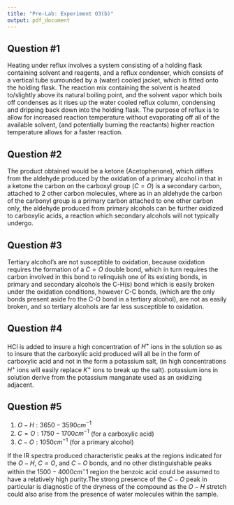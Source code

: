 ```yaml
---
title: "Pre-Lab: Experiment O3(b)"
output: pdf_document
---
```


## Question #1
Heating under reflux involves a system consisting of a holding flask containing solvent and reagents, and a reflux condenser, which consists of a vertical tube surrounded by a (water) cooled jacket, which is fitted onto the holding flask.  The reaction mix containing the solvent is heated to/slightly above its natural boiling point, and the solvent vapor which boils off condenses as it rises up the water cooled reflux column, condensing and dripping back down into the holding flask. The purpose of reflux is to allow for increased reaction temperature without evaporating off all of the available solvent, (and potentially burning the reactants) higher reaction temperature allows for a faster reaction.   

## Question #2
The product obtained would be a ketone (Acetophenone), which differs from the aldehyde produced by the oxidation of a primary alcohol in that in a ketone the carbon on the carboxyl group ($C=O$) is a secondary carbon, attached to 2 other carbon molecules, where as in an aldehyde the carbon of the carbonyl group is a primary carbon attached to one other carbon only, the aldehyde produced from primary alcohols can be further oxidized to carboxylic acids, a reaction which secondary alcohols will not typically undergo.   

## Question #3
Tertiary alcohol's are not susceptible to oxidation, because oxidation requires the formation of a $C=O$ double bond, which in turn requires the carbon involved in this bond to relinquish one of its existing bonds, in primary and secondary alcohols the C-H(s) bond which is easily broken under the oxidation conditions, however C-C bonds, (which are the only bonds present aside fro the C-O bond in a tertiary alcohol), are not as easily broken, and so tertiary alcohols are far less susceptible to oxidation. 

## Question #4
HCl is added to insure a high concentration of $H^+$ ions in the solution so as to insure that the carboxylic acid produced will all be in the form of carboxylic acid and not in the form a potassium salt, (in high concentrations $H^+$ ions will easily replace $K^+$ ions to break up the salt). potassium ions in solution derive from the potassium manganate used as an oxidizing adjacent. 



## Question #5
 #. $O-H: 3650-3590 cm^{-1}$
 #. $C=O: 1750-1700 cm^{-1}$ (for a carboxylic acid)
 #. $C-O: 1050cm^{-1}$ (for a primary alcohol)
 
 If the IR spectra produced characteristic peaks at the regions indicated for the $O-H$, $C=O$, and $C-O$ bonds, and no other distinguishable peaks within the $1500-4000cm^-1$ region the benzoic acid could be assumed to have a relatively high purity.The strong presence of the $C-O$ peak in particular is diagnostic of the dryness of the compound as the $O-H$ stretch could also arise from the presence of water molecules within the sample.  


